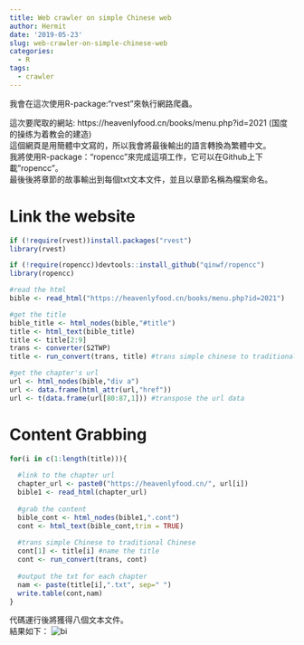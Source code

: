 ```yaml
---
title: Web crawler on simple Chinese web
author: Hermit
date: '2019-05-23'
slug: web-crawler-on-simple-chinese-web
categories:
  - R
tags:
  - crawler
---
```

我會在這次使用R-package:"rvest"來執行網路爬蟲。    

這次要爬取的網站:  https://heavenlyfood.cn/books/menu.php?id=2021 (国度的操练为着教会的建造)    
這個網頁是用簡體中文寫的，所以我會將最後輸出的語言轉換為繁體中文。  
我將使用R-package："ropencc"來完成這項工作，它可以在Github上下載"ropencc"。  
最後後將章節的故事輸出到每個txt文本文件，並且以章節名稱為檔案命名。  

# Link the website
```r
if (!require(rvest))install.packages("rvest")
library(rvest)

if (!require(ropencc))devtools::install_github("qinwf/ropencc")
library(ropencc)

#read the html
bible <- read_html("https://heavenlyfood.cn/books/menu.php?id=2021")

#get the title
bible_title <- html_nodes(bible,"#title")
title <- html_text(bible_title)
title <- title[2:9]
trans <- converter(S2TWP)
title <- run_convert(trans, title) #trans simple chinese to traditional chinese

#get the chapter's url
url <- html_nodes(bible,"div a")  
url <- data.frame(html_attr(url,"href"))
url <- t(data.frame(url[80:87,1])) #transpose the url data
```

# Content Grabbing
```r
for(i in c(1:length(title))){
  
  #link to the chapter url
  chapter_url <- paste0("https://heavenlyfood.cn/", url[i])
  bible1 <- read_html(chapter_url)
  
  #grab the content
  bible_cont <- html_nodes(bible1,".cont")
  cont <- html_text(bible_cont,trim = TRUE)
  
  #trans simple Chinese to traditional Chinese
  cont[1] <- title[i] #name the title
  cont <- run_convert(trans, cont)
  
  #output the txt for each chapter
  nam <- paste(title[i],".txt", sep=" ")
  write.table(cont,nam)
}
```
代碼運行後將獲得八個文本文件。   
結果如下：
![bi](/post/2019-05-02-web-crawler-on-simple-chinese-web_files/pi.PNG)
